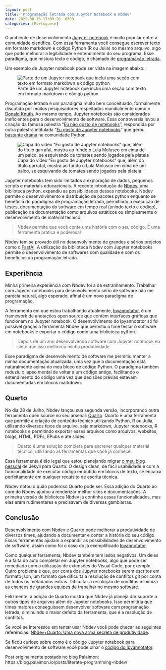 ```yaml
---
layout: post
title: 'Programação letrada com Jupyter Notebook e Nbdev'
date: 2022-08-16 17:09:20 -0300
categories: [Portuguese]
---
```


O ambiente de desenvolvimento [Jupyter notebook](https://jupyter.org/) é muito popular entre a comunidade científica. Com essa ferramenta você consegue escrever texto em formato markdown e código Python (R ou Julia) no mesmo arquivo, algo que pode melhorar a legibilidade e entendimento do seu programa. Esse paradigma, que mistura texto e código, é chamado de [programação letrada](https://pt.wikipedia.org/wiki/Programa%C3%A7%C3%A3o_letrada).

Um exemplo de Jupyter notebook pode ser vista na imagem abaixo:

![Parte de um Jupyter notebook que inclui uma seção com texto em formato markdown e código python](jupyter-markdown-and-code.png)

Programação letrada é um paradigma muito bem conceituado, formalmente discutido por muitos pesquisadores respeitados mundialmente como o [Donald Knuth](https://pt.wikipedia.org/wiki/Donald_Knuth). Ao mesmo tempo, Jupyter notebooks são considerados ineficientes para o desenvolvimento de software. Essa controversia levou a criação da famosa palestra "[Eu não gosto de notebooks](https://www.youtube.com/watch?v=7jiPeIFXb6U)", respondida por outra palestra intitulada "[Eu gosto de Jupyter notebooks](https://www.youtube.com/watch?v=7jiPeIFXb6U)" que gerou [bastante drama](https://www.fast.ai/2020/10/28/code-of-conduct/) na comunidade Python.

![Capa do vídeo "Eu gosto de Jupyter notebooks" que, além do título garrafal, mostra ao fundo o Lula Molusco em cima de um palco, se esquivando de tomates sendo jogados pela plateia](i-like-notebooks.jpg)

Jupyter notebooks tem sido limitados a exploração de dados, pequenos scripts e materiais educacionais. A recente introdução da [Nbdev](https://nbdev.fast.ai/), uma biblioteca python, expandiu as possibilidades desses notebooks. Nbdev permite o desenvolvimento e distribuição de pacotes python enquanto se beneficia do paradigma de programação letrada, permitindo a execução de testes, documentação do software em tempo real (unindo texto e código), publicação da documentação como arquivos estáticos ou simplesmente o desenvolvimento de material técnico.

> Nbdev permite que você conte uma história com o seu código. É uma ferramenta prática e poderosa!

Nbdev tem se provado útil no desenvolvimento de grandes e sérios projetos como o [FastAi](https://github.com/fastai/fastai). A utilização da biblioteca Nbdev com Jupyter notebooks permite o desenvolvimento de softwares com qualidade e com os benefícios da programação letrada.

## Experiência

Minha primeira experiência com Nbdev foi a de estranhamento. Trabalhar com Jupyter notebooks para desenvolvimento sério de software não me parecia natural, algo esperado, afinal é um novo paradigma de programação.

A ferramenta em que estou trabalhando atualmente, [Ipyannotator](https://github.com/palaimon/ipyannotator), é um framework de anotações open source que contém interfaces gráficas que funcionam no Jupyter notebook. O desenvolvimento do Ipyannotator só foi possível graças a ferramenta Nbdev que permitiu o time testar o software em notebooks e exportar o código como uma biblioteca python.

> Depois de um ano desenvolvendo software com Jupyter notebook eu sinto que isso melhorou minha produtividade

Esse paradigma de desenvolvimento de software me permitiu manter a minha documentação atualizada, uma vez que a documentação está naturalmente acima do meu bloco de código Python. O paradigma também reduziu o lapso mental de voltar a um código antigo, facilitando o entendimento do código uma vez que decisões prévias estavam documentadas em blocos markdown.

## Quarto

No dia 28 de Julho, Nbdev lançou sua segunda versão, incorporando outra ferramenta open source no seu arsenal: [Quarto](https://quarto.org/). Quarto é uma ferramenta que permite a criação de conteúdo técnico utilizando Python, R ou Julia, utilizando diversos tipos de arquivo, seja markdown, Jupyter notebooks, R notebooks e permitindo exportar esses arquivos como arquivos, websites, blogs, HTML, PDFs, EPubs e até slides.

> Quarto é uma solução completa para escrever qualquer material técnico, utilizando as ferramentas que você já conhece.

Essa ferramenta é tão legal que estou planejando migrar [o meu blog pessoal](https://itepifanio.github.io) de Jekyll para Quarto. O design clean, de fácil usabilidade e com a funcionalidade de executar código embutido em blocos de texto, se encaixa perfeitamente em qualquer requisito de escrita técnica.

Nbdev notou o quão poderoso Quarto pode ser. Essa adição do Quarto ao core do Nbdev ajudou a renderizar melhor sites e documentações. A primeira versão da biblioteca Nbdev já continha essas funcionalidades, mas elas eram rudimentares e precisavam de diversas gambiarras. 

## Conclusão

Desenvolvimento com Nbdev e Quarto pode melhorar a produtividade de diversos times, ajudando a documentar e contar a história do seu código. Essas ferramentas ajudam a expandir as possibilidades de desenvolvimento de software, assim como foi o caso do já exemplificado [Ipyannotator](https://github.com/palaimon/ipyannotator).

Como qualquer ferramenta, Nbdev também tem lados negativos. Um deles é a falta do auto completar em Jupyter notebooks, algo que pode ser remediado com a utilização de extensões do Visual Code, por exemplo. Outro problema é que, por conta dos Jupyter notebooks serem escritos em formato json, um formato que dificulta a resolução de conflitos git por conta de todos os metadados extras. Dificultar a resolução de conflitos minimiza as chances de grandes equipes de trabalhar no mesmo software.

Felizmente, a adição de Quarto mostra que Nbdev já planeja dar suporte a outros tipos de arquivos além de Jupyter notebooks. Isso permitiria que times maiores conseguissem desenvolver software com programação letrada, diminuindo o maior defeito da ferramenta, que é a resolução de conflitos.

Se você se interessou em tentar usar Nbdev você pode checar as seguintes referências:
[Nbdev+Quarto: Uma nova arma secreta de produtividade](https://www.fast.ai/2022/07/28/nbdev-v2/).

Se ficou curioso sobre como é o código Jupyter notebook para desenvolvimento de software você pode olhar o [código do Ipyannotator](https://github.com/palaimon/ipyannotator/tree/main/nbs).

Post originalmente postado no blog Palaimon: https://blog.palaimon.io/posts/literate-programming-nbdev/